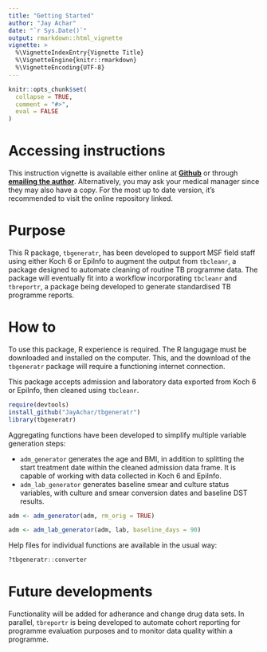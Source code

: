 ```yaml
---
title: "Getting Started"
author: "Jay Achar"
date: "`r Sys.Date()`"
output: rmarkdown::html_vignette
vignette: >
  %\VignetteIndexEntry{Vignette Title}
  %\VignetteEngine{knitr::rmarkdown}
  %\VignetteEncoding{UTF-8}
---
```


```r
knitr::opts_chunk$set(
  collapse = TRUE,
  comment = "#>",
  eval = FALSE
)
```

# Accessing instructions
This instruction vignette is available either online at **[Github](https://github.com/JayAchar/tbgeneratr)** or through **[emailing the author](mailto:jay.achar@london.msf.org?subject=tbgeneratr instructions)**. Alternatively, you may ask your medical manager since they may also have a copy. For the most up to date version, it's recommended to visit the online repository linked. 

# Purpose

This R package, `tbgeneratr`, has been developed to support MSF field staff using either Koch 6 or EpiInfo to augment the output from `tbcleanr`, a package designed to automate cleaning of routine TB programme data. The package will eventually fit into a workflow incorporating `tbcleanr` and `tbreportr`, a package being developed to generate standardised TB programme reports. 

# How to

To use this package, R experience is required. The R langugage must be downloaded and installed on the computer. This, and the download of the `tbgeneratr` package will require a functioning internet connection. 

This package accepts admission and laboratory data exported from Koch 6 or EpiInfo, then cleaned using `tbcleanr`. 

``` r
require(devtools)
install_github("JayAchar/tbgeneratr")
library(tbgeneratr)
```

Aggregating functions have been developed to simplify multiple variable generation steps:

* `adm_generator` generates the age and BMI, in addition to splitting the start treatment date within the cleaned admission data frame. It is capable of working with data collected in Koch 6 and EpiInfo.
* `adm_lab_generator` generates baseline smear and culture status variables, with culture and smear conversion dates and baseline DST results. 

``` r
adm <- adm_generator(adm, rm_orig = TRUE)

```

``` r
adm <- adm_lab_generator(adm, lab, baseline_days = 90)

```

Help files for individual functions are available in the usual way:
``` r
?tbgeneratr::converter
```

# Future developments

Functionality will be added for adherance and change drug data sets. In parallel, `tbreportr` is being developed to automate cohort reporting for programme evaluation purposes and to monitor data quality within a programme.
